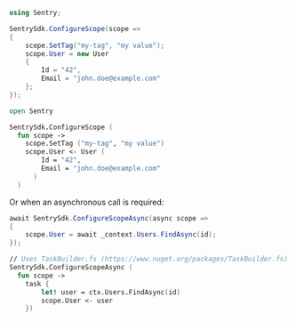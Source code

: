 ```csharp
using Sentry;

SentrySdk.ConfigureScope(scope =>
{
    scope.SetTag("my-tag", "my value");
    scope.User = new User
    {
        Id = "42",
        Email = "john.doe@example.com"
    };
});
```

```fsharp
open Sentry

SentrySdk.ConfigureScope (
  fun scope ->
    scope.SetTag ("my-tag", "my value")
    scope.User <- User (
        Id = "42",
        Email = "john.doe@example.com"
      )
  )
```

Or when an asynchronous call is required:

```csharp
await SentrySdk.ConfigureScopeAsync(async scope =>
{
    scope.User = await _context.Users.FindAsync(id);
});
```

```fsharp
// Uses TaskBuilder.fs (https://www.nuget.org/packages/TaskBuilder.fs)
SentrySdk.ConfigureScopeAsync (
  fun scope ->
    task {
        let! user = ctx.Users.FindAsync(id)
        scope.User <- user
    })
```
